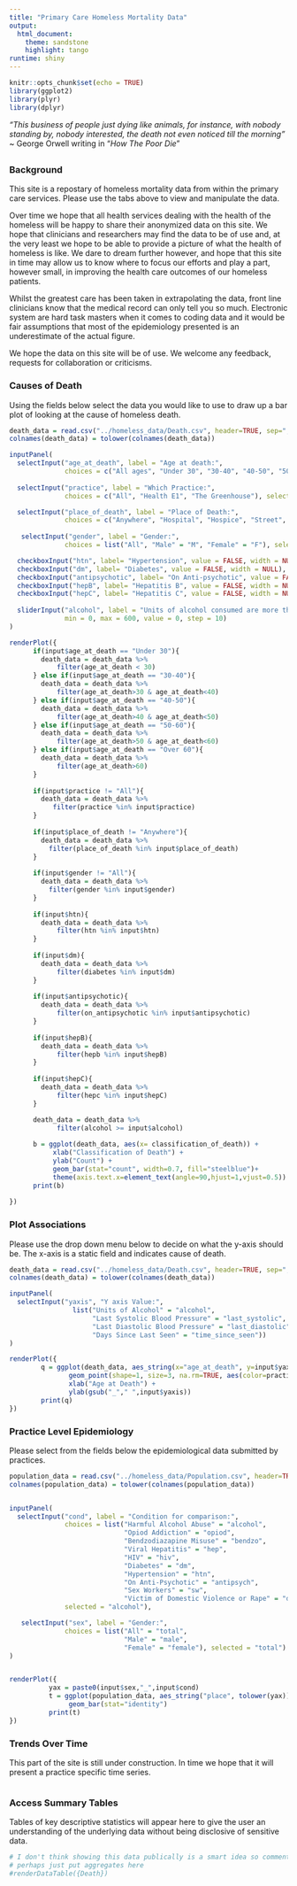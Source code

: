 ```yaml
---
title: "Primary Care Homeless Mortality Data"
output: 
  html_document:
    theme: sandstone
    highlight: tango
runtime: shiny
---
```


```r

knitr::opts_chunk$set(echo = TRUE)
library(ggplot2)
library(plyr)
library(dplyr)

```

*"This business of people just dying like animals, for instance, with nobody standing by, nobody interested, the death not even noticed till the morning"* ~  George Orwell writing in "_How The Poor Die_"
 

## {.tabset  .tabset-fade .tabset-pills}

### Background

This site is a repostary of homeless mortality data from within the primary care services. Please use the tabs above to view and manipulate the data.

Over time we hope that all health services dealing with the health of the homeless will be happy to share their anonymized data on this site. We hope that clinicians and researchers may find the data to be of use and, at the very least we hope to be able to provide a picture of what the health of homeless is like. We dare to dream further however, and hope that this site in time may allow us to know where to focus our efforts and play a part, however small, in improving the health care outcomes of our homeless patients.

Whilst the greatest care has been taken in extrapolating the data, front line clinicians know that the medical record can only tell you so much. Electronic system are hard task masters when it comes to coding data and it would be fair assumptions that most of the epidemiology presented is an underestimate of the actual figure.

We hope the data on this site will be of use. We welcome any feedback, requests for collaboration or criticisms. 

### Causes of Death

Using the fields below select the data you would like to use to draw up a bar plot of looking at the cause of homeless death. 

```r

death_data = read.csv("../homeless_data/Death.csv", header=TRUE, sep=",", as.is=TRUE, stringsAsFactors=FALSE)
colnames(death_data) = tolower(colnames(death_data))

inputPanel(
  selectInput("age_at_death", label = "Age at death:",
              choices = c("All ages", "Under 30", "30-40", "40-50", "50-60", "Over 60"), selected = "All ages"),
  
  selectInput("practice", label = "Which Practice:",
              choices = c("All", "Health E1", "The Greenhouse"), selected = "All"),

  selectInput("place_of_death", label = "Place of Death:",
              choices = c("Anywhere", "Hospital", "Hospice", "Street", "Home"), selected = "Anywhere"),  
  
   selectInput("gender", label = "Gender:",
              choices = list("All", "Male" = "M", "Female" = "F"), selected = "All"),

  checkboxInput("htn", label= "Hypertension", value = FALSE, width = NULL),
  checkboxInput("dm", label= "Diabetes", value = FALSE, width = NULL),
  checkboxInput("antipsychotic", label= "On Anti-psychotic", value = FALSE, width = NULL),
  checkboxInput("hepB", label= "Hepatitis B", value = FALSE, width = NULL),
  checkboxInput("hepC", label= "Hepatitis C", value = FALSE, width = NULL),
 
  sliderInput("alcohol", label = "Units of alcohol consumed are more than or equal to:",
              min = 0, max = 600, value = 0, step = 10)
)

renderPlot({
      if(input$age_at_death == "Under 30"){
        death_data = death_data %>%
            filter(age_at_death < 30)
      } else if(input$age_at_death == "30-40"){
        death_data = death_data %>%
            filter(age_at_death>30 & age_at_death<40)
      } else if(input$age_at_death == "40-50"){
        death_data = death_data %>%
            filter(age_at_death>40 & age_at_death<50)
      } else if(input$age_at_death == "50-60"){
        death_data = death_data %>%
            filter(age_at_death>50 & age_at_death<60)
      } else if(input$age_at_death == "Over 60"){
        death_data = death_data %>%
            filter(age_at_death>60)
      }
    
      if(input$practice != "All"){
        death_data = death_data %>%
           filter(practice %in% input$practice)
      }
      
      if(input$place_of_death != "Anywhere"){
        death_data = death_data %>%
          filter(place_of_death %in% input$place_of_death)
      }
      
      if(input$gender != "All"){
        death_data = death_data %>%
          filter(gender %in% input$gender)
      }
      
      if(input$htn){
        death_data = death_data %>%
            filter(htn %in% input$htn)
      }
      
      if(input$dm){
        death_data = death_data %>%
            filter(diabetes %in% input$dm)
      }
  
      if(input$antipsychotic){
        death_data = death_data %>%
            filter(on_antipsychotic %in% input$antipsychotic)
      }
      
      if(input$hepB){
        death_data = death_data %>%
            filter(hepb %in% input$hepB)
      }
      
      if(input$hepC){
        death_data = death_data %>%
            filter(hepc %in% input$hepC)
      }

      death_data = death_data %>%
            filter(alcohol >= input$alcohol)
  
      b = ggplot(death_data, aes(x= classification_of_death)) +
           xlab("Classification of Death") +
           ylab("Count") +
           geom_bar(stat="count", width=0.7, fill="steelblue")+
           theme(axis.text.x=element_text(angle=90,hjust=1,vjust=0.5))
      print(b)
  
})

```

### Plot Associations

Please use the drop down menu below to decide on what the y-axis should be. The x-axis is a static field and indicates cause of death. 


```r

death_data = read.csv("../homeless_data/Death.csv", header=TRUE, sep=",", as.is=TRUE, stringsAsFactors=FALSE)
colnames(death_data) = tolower(colnames(death_data))

inputPanel(
  selectInput("yaxis", "Y axis Value:",
                list("Units of Alcohol" = "alcohol",
                     "Last Systolic Blood Pressure" = "last_systolic",
                     "Last Diastolic Blood Pressure" = "last_diastolic",
                     "Days Since Last Seen" = "time_since_seen"))
)

renderPlot({
        q = ggplot(death_data, aes_string(x="age_at_death", y=input$yaxis)) +
               geom_point(shape=1, size=3, na.rm=TRUE, aes(color=practice, shape=practice)) + 
               xlab("Age at Death") + 
               ylab(gsub("_"," ",input$yaxis))
        print(q)
})

```

### Practice Level Epidemiology

Please select from the fields below the epidemiological data submitted by practices.


```r

population_data = read.csv("../homeless_data/Population.csv", header=TRUE, sep=",", as.is=TRUE, stringsAsFactors=FALSE)
colnames(population_data) = tolower(colnames(population_data))


inputPanel(
  selectInput("cond", label = "Condition for comparison:",
              choices = list("Harmful Alcohol Abuse" = "alcohol",
                             "Opiod Addiction" = "opiod",
                             "Bendzodiazapine Misuse" = "bendzo",
                             "Viral Hepatitis" = "hep",
                             "HIV" = "hiv",
                             "Diabetes" = "dm",
                             "Hypertension" = "htn",
                             "On Anti-Psychotic" = "antipsych",
                             "Sex Workers" = "sw",
                             "Victim of Domestic Violence or Rape" = "dv"), 
              selected = "alcohol"),

   selectInput("sex", label = "Gender:",
              choices = list("All" = "total", 
                             "Male" = "male", 
                             "Female" = "female"), selected = "total")  
)


renderPlot({
          yax = paste0(input$sex,"_",input$cond)
          t = ggplot(population_data, aes_string("place", tolower(yax))) +
               geom_bar(stat="identity")
          print(t)
})

```


### Trends Over Time

This part of the site is still under construction. In time we hope that it will present a practice specific time series. 

```r


```

### Access Summary Tables

Tables of key descriptive statistics will appear here to give the user an understanding of the underlying data without being disclosive of sensitive data.

```r
# I don't think showing this data publically is a smart idea so commented out
# perhaps just put aggregates here
#renderDataTable({Death})
```

